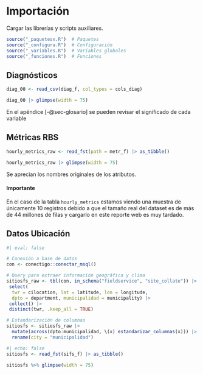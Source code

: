 # Importación {#sec-importacion}

Cargar las librerías y scripts auxiliares.

```r
source("_paquetesx.R")  # Paquetes
source("_configura.R")  # Configuración
source("_variables.R")  # Variables globales
source("_funciones.R")  # Funciones
```

## Diagnósticos

```r
diag_00 <- read_csv(diag_f, col_types = cols_diag)
```

```r
diag_00 |> glimpse(width = 75)
```

En el apéndice [-@sec-glosario] se pueden revisar el significado de cada
variable

## Métricas RBS

```r
hourly_metrics_raw <- read_fst(path = metr_f) |> as_tibble()
```

```r
hourly_metrics_raw |> glimpse(width = 75)
```

Se aprecian los nombres originales de los atributos.

::: {.callout-important}
#### Importante
En el caso de la tabla `hourly_metrics` estamos viendo una muestra de
únicamente 10 registros debido a que el tamaño real del dataset es de más de
44 millones de filas y cargarlo en este reporte web es muy tardado.
:::

## Datos Ubicación

```r
#| eval: false

# Conexión a base de datos
con <- conectigo::conectar_msql()

# Query para extraer información geográfica y clima
sitiosfs_raw <- tbl(con, in_schema("fieldservice", "site_collate")) |>
 select(
  twr = cilocation, lat = latitude, lon = longitude,
  dpto = department, municipalidad = municipality) |> 
 collect() |>
 distinct(twr, .keep_all = TRUE)

# Estandarización de columnas
sitiosfs <- sitiosfs_raw |>
  mutate(across(dpto:municipalidad, \(x) estandarizar_columnas(x))) |>
  rename(city = "municipalidad")
```


```r
#| echo: false
sitiosfs <- read_fst(sifs_f) |> as_tibble()
```

```r
sitiosfs %>% glimpse(width = 75)
```





































































































